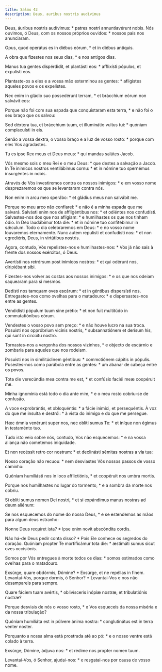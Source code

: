 ```yaml
---
title: Salmo 43
description: Deus, auribus nostris audivimus
---
```


<div class="side-by-side not-content">

Deus, áuribus nostris audívimus: * patres nostri annuntiavérunt nobis.
  Nós ouvimos, ó Deus, com os nossos próprios ouvidos: * nossos pais nos
    anunciaram.

Opus, quod operátus es in diébus eórum, * et in diébus antíquis.

A obra que fizestes nos seus dias, * e nos antigos dias.

Manus tua gentes dispérdidit, et plantásti eos: * afflixísti pópulos, et
    expulísti eos.

Plantaste-os a eles e a vossa mão exterminou as gentes: * afligistes aqueles
    povos e os expelistes.

Nec enim in gládio suo possedérunt terram, * et brácchium eórum non salvávit
    eos:

Porque não foi com sua espada que conquistaram esta terra, * e não foi o seu
    braço que os salvou:

Sed déxtera tua, et brácchium tuum, et illuminátio vultus tui: * quóniam
    complacuísti in eis.

Senão a vossa dextra, o vosso braço e a luz de vosso rosto: * porque com
    eles Vos agradastes.

Tu es ipse Rex meus et Deus meus: * qui mandas salútes Jacob.

Vós mesmo sois o meu Rei e o meu Deus: * que destes a salvação a Jacob.
  In Te inimícos nostros ventilábimus cornu: * et in nómine tuo spernémus
    insurgéntes in nobis.

Através de Vós investiremos contra os nossos inimigos: * e em vosso nome
    desprezaremos os que se levantaram contra nós.

Non enim in arcu meo sperábo: * et gládius meus non salvábit me.

Porque no meu arco não confiarei: * e não é a minha espada que me salvará.
  Salvásti enim nos de affligéntibus nos: * et odiéntes nos confudísti.
  Salvastes-nos dos que nos afligiam: * e humilhastes os que nos tinham ódio.
  In Deo laudábimur tota die: * et in nómine tuo confitébimur in sǽculum.
  Todo o dia celebraremos em Deus: * e no vosso nome louvaremos eternamente.
  Nunc autem repulísti et confudísti nos: * et non egrediéris, Deus, in
    virtútibus nostris.

Agora, contudo, Vós repelistes-nos e humilhastes-nos: * Vós já não saís à
    frente dos nossos exércitos, ó Deus.

Avertísti nos retrórsum post inimícos nostros: * et qui odérunt nos,
    diripiébant sibi.

Fizestes-nos volver as costas aos nossos inimigos: * e os que nos odeiam
    saquearam para si mesmos.

Dedísti nos tamquam oves escárum: * et in géntibus dispersísti nos.
  Entregastes-nos como ovelhas para o matadouro: * e dispersastes-nos entre as
    gentes.

Vendidísti pópulum tuum sine prétio: * et non fuit multitúdo in
    commutatiónibus eórum.

Vendestes o vosso povo sem preço: * e não houve lucro na sua troca.
  Posuísti nos oppróbrium vicínis nostris, * subsannatiónem et derísum his,
    qui sunt in circúitu nostro.

Tornastes-nos a vergonha dos nossos vizinhos, * e objecto de escárnio e
    zombaria para aqueles que nos rodeiam.

Posuísti nos in similitúdinem géntibus: * commotiónem cápitis in pópulis.
  Pusestes-nos como parábola entre as gentes: * um abanar de cabeça entre os
    povos.

Tota die verecúndia mea contra me est, * et confúsio faciéi meæ coopéruit
    me.

Minha ignomínia está todo o dia ante mim, * e o meu rosto cobriu-se de
    confusão.

A voce exprobrántis, et obloquéntis: * a fácie inimíci, et persequéntis.
  À voz do que me insulta e destrói: * à vista do inimigo e do que me
    persegue.

Hæc ómnia venérunt super nos, nec oblíti sumus Te: * et iníque non égimus in
    testaménto tuo.

Tudo isto veio sobre nós, contudo, Vos não esquecemos: * e na vossa aliança
    não cometemos iniquidade.

Et non recéssit retro cor nostrum: * et declinásti sémitas nostras a via
    tua:

Nosso coração não recuou: * nem desviastes Vós nossos passos de vosso
    caminho:

Quóniam humiliásti nos in loco afflictiónis, * et coopéruit nos umbra
    mortis.

Porque nos humilhastes no lugar do tormento, * e a sombra da morte nos
    cobriu.

Si oblíti sumus nomen Dei nostri, * et si expándimus manus nostras ad deum
    aliénum:

Se nos esquecemos do nome do nosso Deus, * e se estendemos as mãos para
    algum deus estranho:

Nonne Deus requíret ista? * Ipse enim novit abscóndita cordis.

Não há-de Deus pedir conta disso? * Pois Ele conhece os segredos do coração.
  Quóniam propter Te mortificámur tota die: * æstimáti sumus sicut oves
    occisiónis.

Somos por Vós entregues à morte todos os dias: * somos estimados como
    ovelhas para o matadouro.

Exsúrge, quare obdórmis, Dómine? * Exsúrge, et ne repéllas in finem.
  Levantai-Vos, porque dormis, ó Senhor? * Levantai-Vos e nos não desampareis
    para sempre.

Quare fáciem tuam avértis, * oblivísceris inópiæ nostræ, et tribulatiónis
    nostræ?

Porque desviais de nós o vosso rosto, * e Vos esqueceis da nossa miséria e
    da nossa tribulação?

Quóniam humiliáta est in púlvere ánima nostra: * conglutinátus est in terra
    venter noster.

Porquanto a nossa alma está prostrada até ao pó: * e o nosso ventre está
    colado à terra.

Exsúrge, Dómine, ádjuva nos: * et rédime nos propter nomen tuum.

Levantai-Vos, ó Senhor, ajudai-nos: * e resgatai-nos por causa de vosso
    nome.

</div>
